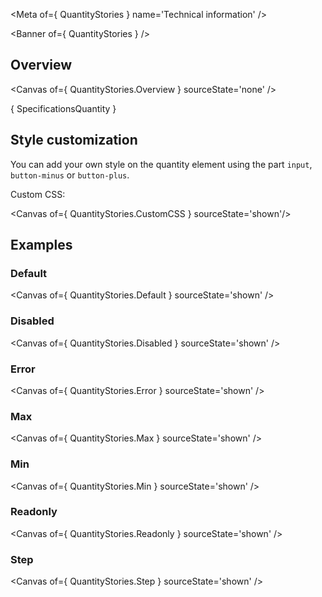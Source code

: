 
<Meta of={ QuantityStories } name='Technical information' />

<Banner of={ QuantityStories } />

## Overview

<Canvas of={ QuantityStories.Overview } sourceState='none' />

<Markdown>{ SpecificationsQuantity }</Markdown>

## Style customization

You can add your own style on the quantity element using the part `input`, `button-minus` or `button-plus`.

Custom CSS:

<Canvas of={ QuantityStories.CustomCSS } sourceState='shown'/>

## Examples

### Default

<Canvas of={ QuantityStories.Default } sourceState='shown' />

### Disabled
<Canvas of={ QuantityStories.Disabled } sourceState='shown' />

### Error
<Canvas of={ QuantityStories.Error } sourceState='shown' />

### Max
<Canvas of={ QuantityStories.Max } sourceState='shown' />

### Min
<Canvas of={ QuantityStories.Min } sourceState='shown' />

### Readonly
<Canvas of={ QuantityStories.Readonly } sourceState='shown' />

### Step
<Canvas of={ QuantityStories.Step } sourceState='shown' />

